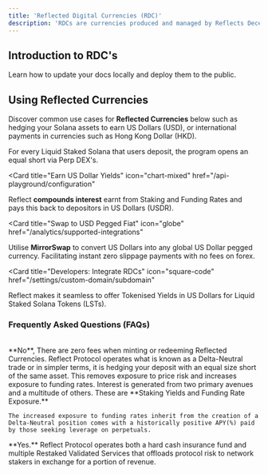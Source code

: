 ```yaml
---
title: 'Reflected Digital Currencies (RDC)'
description: 'RDCs are currencies produced and managed by Reflects Decentralized program infrastructure.'
---
```


## Introduction to RDC's

Learn how to update your docs locally and deploy them to the public.

## Using Reflected Currencies

Discover common use cases for **Reflected Currencies** below such as hedging your Solana assets to earn US Dollars (USD), or international payments in currencies such as Hong Kong Dollar (HKD).

<CardGroup>

<Card title="Hedge SOL (Solana)" icon="chart-simple" href="/settings/global">
  For every Liquid Staked Solana that users deposit, the program opens an equal short via Perp DEX's.
</Card>

<Card
  title="Earn US Dollar Yields"
  icon="chart-mixed"
  href="/api-playground/configuration"
>
  Reflect **compounds interest** earnt from Staking and Funding Rates and pays this back to depositors in US Dollars (USDR).
</Card>

<Card
  title="Swap to USD Pegged Fiat"
  icon="globe"
  href="/analytics/supported-integrations"
>
  Utilise **MirrorSwap** to convert US Dollars into any global US Dollar pegged currency. Facilitating instant zero slippage payments with no fees on forex.
</Card>

<Card
  title="Developers: Integrate RDCs"
  icon="square-code"
  href="/settings/custom-domain/subdomain"
>
  Reflect makes it seamless to offer Tokenised Yields in US Dollars for Liquid Staked Solana Tokens (LSTs).
</Card>

</CardGroup>

### Frequently Asked Questions (FAQs)
<br/>

<AccordionGroup>
  <Accordion icon="circle-question" title="Are their any Mint/Redeem fees?">
    **No**, There are zero fees when minting or redeeming Reflected Currencies.
  </Accordion>
  <Accordion icon="circle-question" title="How is the price of Reflected Currencies stable?">
    Reflect Protocol operates what is known as a Delta-Neutral trade or in simpler terms, it is hedging your deposit with an equal size short of the same asset. This removes exposure to price risk and increases exposure to funding rates.
  </Accordion>
  <Accordion icon="circle-question" title="Where does the Interest (yield) come from?">
    Interest is generated from two primary avenues and a multitude of others. These are **Staking Yields and Funding Rate Exposure.**

    The increased exposure to funding rates inherit from the creation of a Delta-Neutral position comes with a historically positive APY(%) paid by those seeking leverage on perpetuals.
  </Accordion>
  <Accordion icon="circle-question" title="Is the collateral in the protocol insured?">
    **Yes.** Reflect Protocol operates both a hard cash insurance fund and multiple Restaked Validated Services that offloads protocol risk to network stakers in exchange for a portion of revenue.
  </Accordion>
</AccordionGroup>
